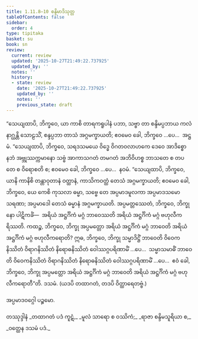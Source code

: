 ```yaml
---
title: 1.11.8–10 စန္ဒိမာဒိသုတ္တ
tableOfContents: false
sidebar:
  order: 4
type: tipitaka
basket: su
book: sn
review:
  current: review
  updated: '2025-10-27T21:49:22.737925'
  updated_by: ''
  notes: ''
  history:
  - state: review
    date: '2025-10-27T21:49:22.737925'
    updated_by: ''
    notes: ''
    previous_state: draft
---
```



<ReviewStatus review={frontmatter.review} showDetails={true} />

<HypothesisAnnotation frontmatter={frontmatter} />

<DynamicBreadcrumb />

<Division number="146" book="sn" e="ch" v="18" p="301">

<Paragraph number="265" book="sn">
“သေယျထာပိ, ဘိက္ခဝေ, ယာ ကာစိ တာရကရူပါနံ ပဘာ, သဗ္ဗာ တာ စန္ဒိမပ္ပဘာယ ကလံ နာဂ္ဃန္တိ သောဠသိံ, စန္ဒပ္ပဘာ တာသံ အဂ္ဂမက္ခာယတိ; ဧဝမေဝ ခေါ, ဘိက္ခဝေ …ပေ…  အဋ္ဌမံ.
</Paragraph>

</Division>
<Division number="147" book="sn" e="ch" v="18" p="301">

<Paragraph number="266" book="sn">
“သေယျထာပိ, ဘိက္ခဝေ, သရဒသမယေ ဝိဒ္ဓေ ဝိဂတဝလာဟကေ ဒေဝေ အာဒိစ္စော နဘံ အဗ္ဘုဿက္ကမာနော သဗ္ဗံ အာကာသဂတံ တမဂတံ အဘိဝိဟစ္စ ဘာသတေ စ တပတေ စ ဝိရောစတိ စ; ဧဝမေဝ ခေါ, ဘိက္ခဝေ …ပေ…  နဝမံ.
</Paragraph>

</Division>
<Division number="148" book="sn" e="ch" v="18" p="301">

<Paragraph number="267" book="sn">
“သေယျထာပိ, ဘိက္ခဝေ, ယာနိ ကာနိစိ တန္တာဝုတာနံ ဝတ္ထာနံ, ကာသိကဝတ္ထံ တေသံ အဂ္ဂမက္ခာယတိ; ဧဝမေဝ ခေါ, ဘိက္ခဝေ, ယေ ကေစိ ကုသလာ ဓမ္မာ, သဗ္ဗေ တေ အပ္ပမာဒမူလကာ အပ္ပမာဒသမောသရဏာ; အပ္ပမာဒေါ တေသံ ဓမ္မာနံ အဂ္ဂမက္ခာယတိ. အပ္ပမတ္တဿေတံ, ဘိက္ခဝေ, ဘိက္ခုနော ပါဋိကင်္ခံ—  အရိယံ အဋ္ဌင်္ဂိကံ မဂ္ဂံ ဘာဝေဿတိ အရိယံ အဋ္ဌင်္ဂိကံ မဂ္ဂံ ဗဟုလီကရိဿတိ. ကထဉ္စ, ဘိက္ခဝေ, ဘိက္ခု အပ္ပမတ္တော အရိယံ အဋ္ဌင်္ဂိကံ မဂ္ဂံ ဘာဝေတိ အရိယံ အဋ္ဌင်္ဂိကံ မဂ္ဂံ ဗဟုလီကရောတိ? ဣဓ, ဘိက္ခဝေ, ဘိက္ခု သမ္မာဒိဋ္ဌိံ ဘာဝေတိ ဝိဝေကနိဿိတံ ဝိရာဂနိဿိတံ နိရောဓနိဿိတံ ဝေါဿဂ္ဂပရိဏာမိံ …ပေ…  သမ္မာသမာဓိံ ဘာဝေတိ ဝိဝေကနိဿိတံ ဝိရာဂနိဿိတံ နိရောဓနိဿိတံ ဝေါဿဂ္ဂပရိဏာမိံ …ပေ…  ဧဝံ ခေါ, ဘိက္ခဝေ, ဘိက္ခု အပ္ပမတ္တော အရိယံ အဋ္ဌင်္ဂိကံ မဂ္ဂံ ဘာဝေတိ အရိယံ အဋ္ဌင်္ဂိကံ မဂ္ဂံ ဗဟုလီကရောတီ”တိ.

</Paragraph>
</Division>

<Paragraph number="268" type="center" book="sn">
ဒသမံ.



</Paragraph>

<Paragraph number="269" type="center" book="sn">
(ယဒပိ တထာဂတံ, တဒပိ ဝိတ္ထာရေတဗ္ဗံ.)

  
အပ္ပမာဒဝဂ္ဂေါ ပဉ္စမော.



</Paragraph>

<Paragraph number="270" type="center" book="sn">
တဿုဒ္ဒါနံ


</Paragraph>

<Paragraph number="271" type="verses" book="sn">
_တထာဂတံ ပဒံ ကူဋံ,_  
_မူလံ သာရော စ ဝဿိကံ;_  
_ရာဇာ စန္ဒိမသူရိယာ စ,_  
_ဝတ္ထေန ဒသမံ ပဒံ._
</Paragraph>